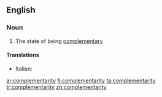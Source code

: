 ==English==

===Noun===
{{wikipedia}}
{{en-noun|-}}

# The state of being [[complementary]]

====Translations====
{{trans-top|complementarity}}
*Italian: {{t-|it|complementarità|f}}
{{trans-mid}}

{{trans-bottom}}

[[ar:complementarity]]
[[fi:complementarity]]
[[ta:complementarity]]
[[tr:complementarity]]
[[zh:complementarity]]